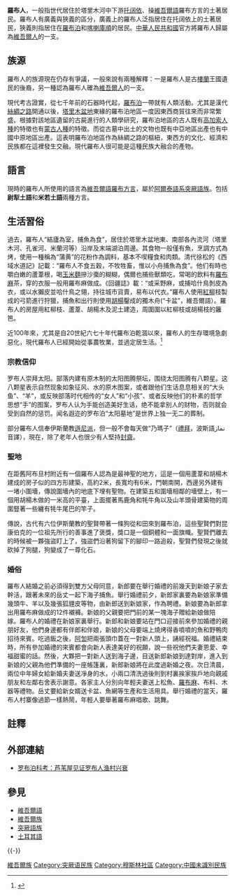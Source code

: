 {{Infobox Ethnic group
|group         = 羅布人
|image         = 
|image_capiton = 
|population    = 約1.3-3萬
|regions       = {{flagcountry|China}}（[[新疆維吾爾族自治區|新疆維吾爾族自治區]]）
|languages     = [[維吾爾語|維吾爾語]][[罗布话|羅布方言]]
|related=  其他[[突厥|突厥]]族
|religions     = 太陽崇拜、伊斯蘭教[[遜尼派|遜尼派]]
}}

'''羅布人'''，一般指世代居住於塔里木河中下游[[托阔依|托阔依]]、操[[維吾爾語|維吾爾語]]羅布方言的土著居民。羅布人有廣義與狹義的區分，廣義上的羅布人泛指居住在托阔依上的土著居民，狹義則指居住在[[羅布泊|羅布泊]]和[[喀喇庫順|喀喇庫順]]的居民。[[中華人民共和國|中華人民共和國]]官方將羅布人歸屬為[[維吾爾人|維吾爾人]]的一支。

== 族源 ==
羅布人的族源現在仍存有爭議，一般來說有兩種解釋：一是羅布人是古[[樓蘭|樓蘭]]王國遺民的後裔，另一種認為羅布人確為[[維吾爾人|維吾爾人]]的一支。

現代考古證實，從七千年前的石器時代起，[[羅布泊|羅布泊]]一帶就有人類活動。尤其是漢代[[絲綢之路|絲綢之路]]開通以後，[[塔里木盆地|塔里木盆地]]東緣的羅布泊地區一度因東西商貿往來而非常繁盛。根據對該地區遺留的古屍進行的人類學研究，羅布泊地區的古人既有[[高加索人種|高加索人種]]的特徵也有[[蒙古人種|蒙古人種]]的特徵。而從古墓中出土的文物也既有中亞地區出產也有中國中原地區出產。這表明羅布泊地區作為絲綢之路的樞紐，東西方的文化、經濟和民族都在這裡發生交融。現代羅布人很可能是這種民族大融合的產物。

== 語言 ==
現時的羅布人所使用的語言為[[維吾爾語|維吾爾語]][[罗布话|羅布方言]]，屬於[[阿爾泰語系|阿爾泰語系]][[突厥語族|突厥語族]]。包括'''尉犁土語'''和'''米若土語'''兩種方言。

== 生活習俗 ==
過去，羅布人“結廬為室，捕魚為食”，居住於塔里木盆地東、南部各內流河（塔里木河、孔雀河、米蘭河等）沿岸及末端湖泊周邊。其食物一般僅有魚，烹調方式為烤，使用一種稱為“蒲黄”的花粉作為調料，基本不喫糧食和肉類。清代徐松的《西域水道記》記載：“羅布人不食五穀，不牧牲畜，惟以小舟捕魚為食”。他们有時也嚼白嫩的蘆葦根，喝[[玉米麵|玉米麵]]摻沙棗的糊糊，偶爾也捕些獸類吃，常喝的飲料有[[羅布麻|羅布麻]]茶，穿的衣服一般用羅布麻做成。《回疆誌》載：“或采野麻，或捕哈什鳥剝皮為衣，或以水獺皮並哈什鳥之翎，持往城市貨賣，易布以代衣。”羅布人使用[[紅柳|紅柳]]枝製成的弓箭進行狩獵，捕魚和出行則使用[[胡楊|胡楊]]鑿成的獨木舟(“卡盆”，維吾爾語）。羅布人的房屋用紅柳枝、蘆葦、胡楊木及泥土建造，周圍圍以紅柳枝或胡楊枝的籬笆。

近100年來，尤其是自20世紀六七十年代羅布泊乾涸以來，羅布人的生存環境急劇惡化，現代羅布人已經開始從事農牧業，並過定居生活。<ref>{{Cite web |url=http://www.cnr.cn/tbtj/sytt/200707/t20070726_504524412.html |title=最後的羅布人<!-- Bot generated title --> |access-date=2010-05-22 |archive-date=2010-04-19 |archive-url=https://web.archive.org/web/20100419112109/http://www.cnr.cn/tbtj/sytt/200707/t20070726_504524412.html |dead-url=no }}</ref>

=== 宗教信仰 ===
罗布人崇拜太阳。部落内建有原木制的太阳图腾祭坛，围绕太阳图腾有八颗星。这八颗星表示自然现象如象征风、水的原木图案，或者跟他们生话息息相关的“大头鱼”、“羊”，或反映部落时代相传的“女人”和“小孩”、或者反映他们的朴素的哲学思想“手”的图案，罗布人认为手能创造美好生话，绝不能拿别人的财物，否则就会受到自然的惩罚。闻名遐迩的罗布泊“太阳墓地”是世界上独一无二的葬制。

部分羅布人信奉伊斯蘭教[[遜尼派|遜尼派]]，但一般不會每天做“乃瑪子”（[[禮拜#伊斯蘭教|禮拜]]，波斯語نماز音譯），現在，除了老年人也很少有人堅持[[斋戒_(伊斯兰教)|封齋]]。

=== 聖地 ===
在距舊阿布旦村附近有一個羅布人認為是最神聖的地方，這是一個用蘆葦和胡楊木建成的房子似的四方形建築，高約2米，長寬均有6米，門朝南開，西邊另外建有一堵小圍墻，傳說圍墻內的地底下埋有聖物。在建築五和圍墻相鄰的墻壁上，有一個用胡楊木做的一米高的平臺，上面擺著馬鹿角和牦牛角以及山羊頭骨建築物的周圍豎著一些纏有牦牛尾巴的竿子。

傳說，古代有六位伊斯蘭教的聖賢帶著一條狗從和田來到羅布泊，這些聖賢們對昆康伯克的一位祖先所行的善事進了褒獎，獎口是一個銅體和一面旗幟。聖賢們離去的時候被一夥強盜盯上了，強盜們沿著狗留下的腳印一路追殺，聖賢們發現之後就砍掉了狗腿，狗變成了一尊化石。

=== 婚俗 ===
羅布人結婚之前必須得到雙方父母同意，新郎要在舉行婚禮的前幾天到新娘子家去幹活，跟著未來的岳丈一起下海子捕魚。舉行婚禮前夕，新郎家裏要為新娘家準備幾頭牛、羊以及幾張狐貍皮等物，由新郎送到新娘家，作為聘禮。新娘要為新郎拿出用羅布麻做成的12件襯褲。新娘的父親要把門前的某一塊海子贈給新娘做陪嫁。羅布人的婚禮在新娘家裏舉行。新郎和新娘要站在門口迎接前來參加婚禮的親朋好友，他們身邊都有伴郎和伴娘，新娘的父母要端上燒烤得香噴噴的魚和野鴨肉招待來賓。吃過飯之後，[[阿訇|阿訇]]把兩張頭巾蓋在一對新人頭上，誦經祝福。婚禮結束時，所有參加婚禮的來賓都會向新人表達美好的祝願，說一些祝他們夫妻恩愛、幸福甜蜜的話。然後，大夥把一對新人送到海子邊，目送新郎新娘到達對岸，進入到新娘的父親為他們準備的一座帳篷裏，新郎新娘將在此度過新婚之夜。次日清晨，兩位中年婦女給新婚夫妻送凈身的水，小兩口清洗過後則到村裏挨家挨戶地向親戚朋友和左鄰右舍表示謝意。各家主人分別向年輕夫妻送上松魚、[[羅布麻|羅布麻]]、布料、木器等禮物。岳丈要給新女婿送卡盆、魚網等生產和生活用具。舉行婚禮的當天，羅布人村寨像過節一樣熱鬧，年輕人要舉著羅布麻唱歌、跳舞。

== 註釋 ==
<div class="references-small">
<references/>
</div>

== 外部連結 ==
* [https://web.archive.org/web/20081220183113/http://news.xinhuanet.com/tech/2008-12/05/content_10459147.htm 罗布泊科考：芦苇屋见证罗布人渔村兴衰]

== 參見 ==
* [[維吾爾語|維吾爾語]]
* [[維吾爾族|維吾爾族]]
* [[突厥語族|突厥語族]]
* [[土耳其語|土耳其語]]

{{-}}
{{突厥語民族}}
{{中華民族}}

[[Category:維吾爾族|]]
[[Category:突厥语民族|Category:突厥语民族]]
[[Category:穆斯林社區|Category:穆斯林社區]]
[[Category:中國未識別民族|Category:中國未識別民族]]